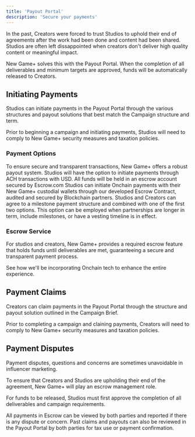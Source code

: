 ```yaml
---
title: 'Payout Portal'
description: 'Secure your payments'
---
```


In the past, Creators were forced to trust Studios to uphold their end of agreements after the work had been done and content had been shared. Studios are often left dissappointed when creators don't deliver high quality content or meaningful impact.

New Game+ solves this with the Payout Portal. When the completion of all deliverables and minimum targets are approved, funds will be automatically released to Creators.

## Initiating Payments
Studios can initiate payments in the Payout Portal through the various structures and payout solutions that best match the Campaign structure and term.

Prior to beginning a campaign and initiating payments, Studios will need to comply to New Game+ security measures and taxation policies.

### Payment Options
To ensure secure and transparent transactions, New Game+ offers a robust payout system.
<AccordionGroup>
  <Accordion title="Fiat Payments">
  Studios will have the option to initiate payments through ACH transactions with USD. All funds will be held in an escrow account secured by Escrow.com
  </Accordion>
  <Accordion title="Onchain Payments">
  Studios can initiate Onchain payments with their New Game+ custodial wallets through our developed Escrow Contract, audited and secured by Blockchain partners.
  </Accordion>
  <Accordion title="Onchain Milestones">
  Studios and Creators can agree to a milestone payment structure and combined with one of the first two options. This option can be employed when partnerships are longer in term, include milestones, or have a vesting timeline is in effect.
  </Accordion>
</AccordionGroup>


### Escrow Service
For studios and creators, New Game+ provides a required escrow feature that holds funds until deliverables are met, guaranteeing a secure and transparent payment process.

<CardGroup cols={2}>
  <Card title="Blockchain Integration" icon="ethereum" href="https://docs.newgame.me/app/blockchain-integration">
    See how we'll be incorporating Onchain tech to enhance the entire experience.
  </Card>
</CardGroup>

## Payment Claims
Creators can claim payments in the Payout Portal through the structure and payout solution outlined in the Campaign Brief.

Prior to completing a campaign and claining payments, Creators will need to comply to New Game+ security measures and taxation policies.

## Payment Disputes
Payment disputes, questions and concerns are sometimes unavoidable in influencer marketing. 

To ensure that Creators and Studios are upholding their end of the agreement, New Game+ will play an escrow management role. 

For funds to be released, Studios must first approve the completion of all deliverables and campaign requirements.

All payments in Escrow can be viewed by both parties and reported if there is any dispute or concern. Past claims and payouts can also be reviewed in the Payout Portal by both parties for tax use or payment confirmation.